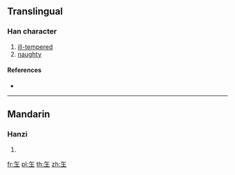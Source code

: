 ==Translingual==

===Han character===
{{Han char|rn=96|rad=玉|as=01|sn=5|four=|canj=OG,XXOG}}

# [[ill-tempered]]
# [[naughty]]

====References====
* {{Han ref|kx=0727.041|hdz=21101.010|uh=738D|ud=29581}}

----

==Mandarin==

===Hanzi===
{{cmn-hanzi|pin=[[gǎ]] ([[ga3]])|wg=ka<sup>3</sup>}}

# {{defn|lang=cmn|sort=玉01}}

[[fr:玍]]
[[pl:玍]]
[[th:玍]]
[[zh:玍]]